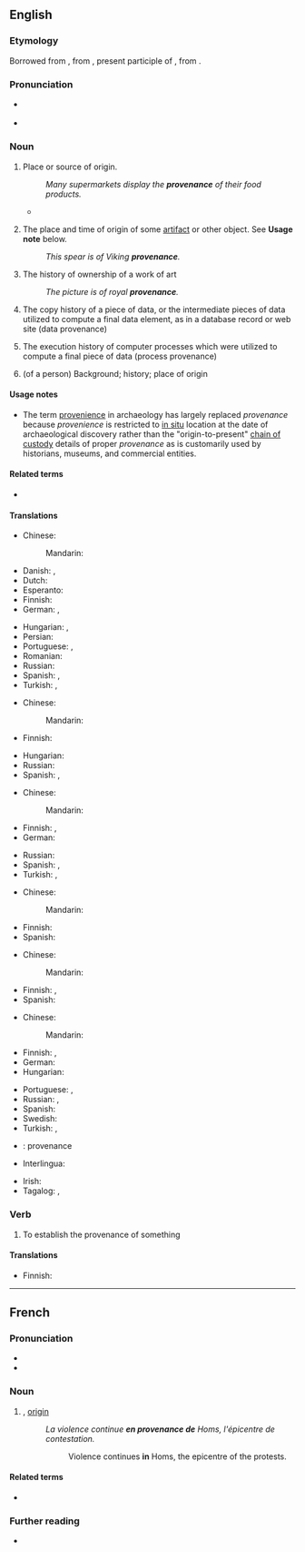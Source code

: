 ==English==

===Etymology===
Borrowed from {{bor|en|fr|provenance||origin}}, from {{etyl|frm|en}} {{m|frm|provenant|}}, present participle of {{m|frm|provenir||come forth, arise}}, from {{etyl|la|en}} {{m|la|provenio||to come forth}}.

===Pronunciation===
* {{a|UK}} {{IPA|en|/ˈpɹɒ.və.nəns/|/ˈpɹɒ.və.ˌnɒns/}}
* {{a|US}} {{IPA|en|/ˈpɹɑ.və.nəns/}}

===Noun===
{{wikipedia}}
{{en-noun|~}}

# Place or source of origin.
#: ''Many supermarkets display the '''provenance''' of their food products.''
#* {{quote-book|1=en|year=2015|author=James Lambert|editors=Lan Li, Jamie McKeown and Liming Liu|chapter=Lexicography as a teaching tool: A Hong Kong case study|title=Dictionaries and corpora: Innovations in reference science. Proceedings of ASIALEX 2015 Hong Kong|publisher=The Hong Kong Polytechnic University|location=Hong Kong|page=147|passage=Within this melee of intersections between English and Cantonese, the students, being themselves bilingually fluent, were able to navigate with perfect ease in communicative contexts where the '''provenance''' of a certain term or expression matters little.}}
# {{lb|en|archaeology}} The place and time of origin of some [[artifact]] or other object. See '''Usage note''' below.
#: ''This spear is of Viking '''provenance'''.''
# {{lb|en|arts}} The history of ownership of a work of art
#: ''The picture is of royal '''provenance'''.''
# {{lb|en|computing}} The copy history of a piece of data, or the intermediate pieces of data utilized to compute a final data element, as in a database record or web site (data provenance)
# {{lb|en|computing}} The execution history of computer processes which were utilized to compute a final piece of data (process provenance)
# (of a person) Background; history; place of origin
#: {{syn|en|ancestry}}

====Usage notes====
* The term [[provenience]] in archaeology has largely replaced ''provenance'' because ''provenience'' is restricted to [[in situ]] location at the date of archaeological discovery rather than the "origin-to-present" [[chain of custody]] details of proper ''provenance'' as is customarily used by historians, museums, and commercial entities.

====Related terms====
* {{l|en|provenantial}}

====Translations====
{{trans-top|place or source of origin}}
* Chinese:
*: Mandarin: {{t-needed|cmn}}
* Danish: {{t|da|proveniens|c}}, {{t|da|herkomst|c}}
* Dutch: {{t+|nl|herkomst}}
* Esperanto: {{t|eo|deveno}}
* Finnish: {{t+|fi|alkuperä}}
* German: {{t+|de|Herkunft|f}}, {{t+|de|Provenienz|f}}
{{trans-mid}}
* Hungarian: {{t+|hu|eredet}}, {{t+|hu|származás}}
* Persian: {{t|fa|سرمنشا|tr=sar-manša'|alt=سرمنشأ|sc=fa-Arab}}
* Portuguese: {{t+|pt|procedência|f}}, {{t|pt|proveniência|f}}
* Romanian: {{t+|ro|proveniență|f}}
* Russian: {{t+|ru|происхожде́ние|n}}
* Spanish: {{t+|es|procedencia|f}}, {{t|es|proveniencia|f}}
* Turkish: {{t+|tr|köken}}, {{t+|tr|menşe}}
{{trans-bottom}}

{{trans-top|in archaeology: the place and time of origin of some artifact}}
* Chinese:
*: Mandarin: {{t-needed|cmn}}
* Finnish: {{t+|fi|alkuperä}}
{{trans-mid}}
* Hungarian: {{t+|hu|származás}}
* Russian: {{t+|ru|происхожде́ние|n}}
* Spanish: {{t+|es|procedencia|f}}, {{t|es|proveniencia|f}}
{{trans-bottom}}

{{trans-top|in arts: the history of ownership of a work of art}}
* Chinese:
*: Mandarin: {{t-needed|cmn}}
* Finnish: {{t+|fi|omistajahistoria}}, {{t|fi|provenienssi}}
* German: {{t+|de|Provenienz|f}}
{{trans-mid}}
* Russian: {{t+|ru|провена́нс|m}}
* Spanish: {{t+|es|procedencia|f}}, {{t|es|proveniencia|f}}
* Turkish: {{t+|tr|köken}}, {{t+|tr|menşe}}
{{trans-bottom}}

{{trans-top|in computing: the copy history of a piece of data}}
* Chinese:
*: Mandarin: {{t-needed|cmn}}
{{trans-mid}}
* Finnish: {{t+|fi|alkuperä}}
* Spanish: {{t-needed|es}}
{{trans-bottom}}

{{trans-top|in computing: the execution history of computer processes}}
* Chinese:
*: Mandarin: {{t-needed|cmn}}
{{trans-mid}}
* Finnish: {{t|fi|prosessin kulku}}, {{t|fi|käsittelyhistoria}}
* Spanish: {{t-needed|es}}
{{trans-bottom}}

{{trans-top|of a person: background, history, place of origin, ancestry}}
* Chinese:
*: Mandarin: {{t-needed|cmn}}
* Finnish: {{t+|fi|alkuperä}}, {{t|fi|sukujuuret|p}}
* German: {{t+|de|Herkunft|f}}
* Hungarian: {{t+|hu|származás}}
{{trans-mid}}
* Portuguese: {{t+|pt|procedência|f}}, {{t|pt|proveniência|f}}
* Russian: {{t+|ru|род|m}}, {{t+|ru|происхожде́ние|n}}
* Spanish: {{t-needed|es}}
* Swedish: {{t+|sv|härkomst|c}}
* Turkish: {{t+|tr|köken}}, {{t+|tr|menşe}}
{{trans-bottom}}

{{checktrans-top}}
* {{ttbc|fr}}: provenance {{g|f}}
* Interlingua: {{t-check|ia|provenientia}}
{{trans-mid}}
* Irish: {{t-check|ga|bunáitíocht|f}}
* Tagalog: {{t-check|tl|pinanggalingan}}, {{t-check|tl|pinagmulaan}}
{{trans-bottom}}

===Verb===
{{en-verb}}

# To establish the provenance of something

====Translations====
{{trans-top|to establish provenance}}
* Finnish: {{t|fi|[[selvittää]] [[alkuperä]]}}
{{trans-mid}}
{{trans-bottom}}

----

==French==

===Pronunciation===
* {{fr-IPA}}
* {{rhymes|fr|ɑ̃s}}

===Noun===
{{fr-noun|f}}

# {{l|en|provenance}}, [[origin]]
#: ''La violence continue '''en provenance de''' Homs, l'épicentre de contestation.''
#:: Violence continues '''in''' Homs, the epicentre of the protests.

====Related terms====
* {{l|fr|provenir}}

===Further reading===
* {{R:TLFi}}